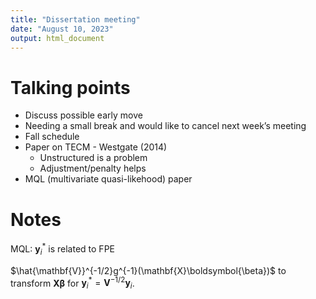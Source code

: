 ```yaml
---
title: "Dissertation meeting"
date: "August 10, 2023"
output: html_document
---
```


# Talking points

- Discuss possible early move
- Needing a small break and would like to cancel next week's meeting
- Fall schedule
- Paper on TECM - Westgate (2014)
    - Unstructured is a problem
    - Adjustment/penalty helps
- MQL (multivariate quasi-likehood) paper

# Notes

MQL: $\mathbf{y}^{*}_{i}$ is related to FPE

$\hat{\mathbf{V}}^{-1/2}g^{-1}(\mathbf{X}\boldsymbol{\beta})$ to transform $\mathbf{X}\boldsymbol{\beta}$ for $\mathbf{y}^{*}_{i} = \mathbf{V}^{-1/2}\mathbf{y}_{i}$.

